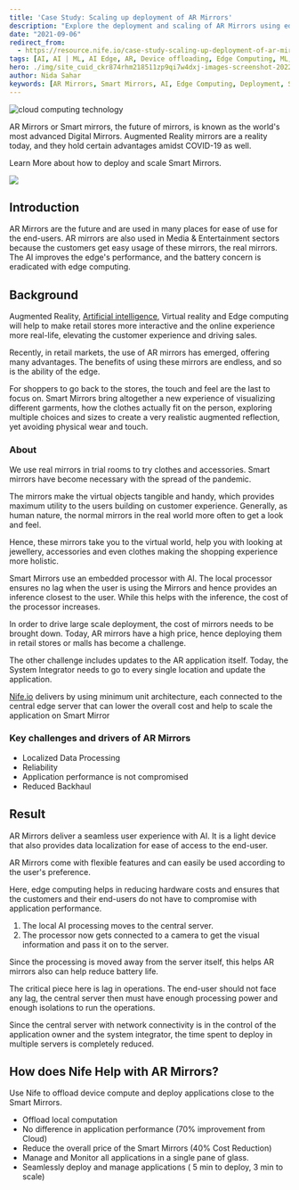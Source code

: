 ```yaml
---
title: 'Case Study: Scaling up deployment of AR Mirrors'
description: "Explore the deployment and scaling of AR Mirrors using edge computing and AI to enhance user experience and reduce costs."
date: "2021-09-06"
redirect_from: 
  - https://resource.nife.io/case-study-scaling-up-deployment-of-ar-mirrors/
tags: [AI, AI | ML, AI Edge, AR, Device offloading, Edge Computing, ML, Smart Mirrors]
hero: ./img/site_cuid_ckr874rhm218511zp9qi7w4dxj-images-screenshot-2022-08-06-172253-1659786833520-compressed.jpg
author: Nida Sahar
keywords: [AR Mirrors, Smart Mirrors, AI, Edge Computing, Deployment, Scaling, Retail Technology]
---
```


![cloud computing technology](https://raw.githubusercontent.com/nifetency/nife-blog-content/main/blog/img/screenshot-2022-08-06-172253-1659786833520-compressed.png)
<br/>


 
AR Mirrors or Smart mirrors, the future of mirrors, is known as the world's most advanced Digital Mirrors. Augmented Reality mirrors are a reality today, and they hold certain advantages amidst COVID-19 as well.

Learn More about how to deploy and scale Smart Mirrors.

![](https://raw.githubusercontent.com/nifetency/nife-blog-content/main/blog/img/screenshot-2021-09-06-at-15-1630921811656-compressed.png)
<br/>


 
## Introduction

AR Mirrors are the future and are used in many places for ease of use for the end-users. AR mirrors are also used in Media & Entertainment sectors because the customers get easy usage of these mirrors, the real mirrors. The AI improves the edge's performance, and the battery concern is eradicated with edge computing.

## Background

Augmented Reality, [Artificial intelligence](/blog/artificial-intelligence-ai-robotics-in-the-workforce/), Virtual reality and Edge computing will help to make retail stores more interactive and the online experience more real-life, elevating the customer experience and driving sales.

Recently, in retail markets, the use of AR mirrors has emerged, offering many advantages. The benefits of using these mirrors are endless, and so is the ability of the edge.

For shoppers to go back to the stores, the touch and feel are the last to focus on. Smart Mirrors bring altogether a new experience of visualizing different garments, how the clothes actually fit on the person, exploring multiple choices and sizes to create a very realistic augmented reflection, yet avoiding physical wear and touch.

### About

We use real mirrors in trial rooms to try clothes and accessories. Smart mirrors have become necessary with the spread of the pandemic.

The mirrors make the virtual objects tangible and handy, which provides maximum utility to the users building on customer experience. Generally, as human nature, the normal mirrors in the real world more often to get a look and feel.

Hence, these mirrors take you to the virtual world, help you with looking at jewellery, accessories and even clothes making the shopping experience more holistic.

Smart Mirrors use an embedded processor with AI. The local processor ensures no lag when the user is using the Mirrors and hence provides an inference closest to the user. While this helps with the inference, the cost of the processor increases.

In order to drive large scale deployment, the cost of mirrors needs to be brought down. Today, AR mirrors have a high price, hence deploying them in retail stores or malls has become a challenge.

The other challenge includes updates to the AR application itself. Today, the System Integrator needs to go to every single location and update the application.

[Nife.io](https://nife.io) delivers by using minimum unit architecture, each connected to the central edge server that can lower the overall cost and help to scale the application on Smart Mirror

### Key challenges and drivers of AR Mirrors

- Localized Data Processing
- Reliability
- Application performance is not compromised
- Reduced Backhaul

## Result

AR Mirrors deliver a seamless user experience with AI. It is a light device that also provides data localization for ease of access to the end-user.

AR Mirrors come with flexible features and can easily be used according to the user's preference.

Here, edge computing helps in reducing hardware costs and ensures that the customers and their end-users do not have to compromise with application performance.

1. The local AI processing moves to the central server.
2. The processor now gets connected to a camera to get the visual information and pass it on to the server.

Since the processing is moved away from the server itself, this helps AR mirrors also can help reduce battery life.

The critical piece here is lag in operations. The end-user should not face any lag, the central server then must have enough processing power and enough isolations to run the operations.

Since the central server with network connectivity is in the control of the application owner and the system integrator, the time spent to deploy in multiple servers is completely reduced.

## How does Nife Help with AR Mirrors?

Use Nife to offload device compute and deploy applications close to the Smart Mirrors.

- Offload local computation
- No difference in application performance (70% improvement from Cloud)
- Reduce the overall price of the Smart Mirrors (40% Cost Reduction)
- Manage and Monitor all applications in a single pane of glass.
- Seamlessly deploy and manage applications ( 5 min to deploy, 3 min to scale) 


